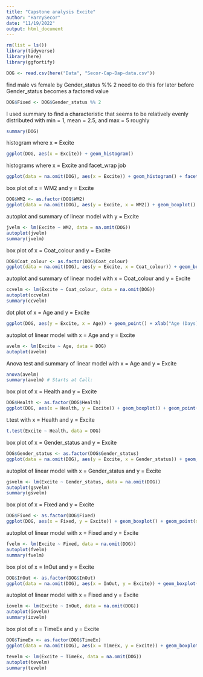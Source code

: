 ```yaml
---
title: "Capstone analysis Excite"
author: "HarrySecor"
date: "11/19/2022"
output: html_document
---
```


```r
rm(list = ls())
library(tidyverse)
library(here)
library(ggfortify)
```

```r
DOG <- read.csv(here("Data", "Secor-Cap-Dap-data.csv"))
```

find male vs female by Gender_status %% 2
need to do this for later before Gender_status becomes a factored value

```r
DOG$Fixed <- DOG$Gender_status %% 2
```

I used summary to find a characteristic that seems to be relatively evenly distributed with min = 1, mean = 2.5, and max = 5 roughly
```r
summary(DOG)
```

histogram where x = Excite

```r
ggplot(DOG, aes(x = Excite)) + geom_histogram()
```

histograms where x = Excite and facet_wrap job

```r
ggplot(data = na.omit(DOG), aes(x = Excite)) + geom_histogram() + facet_wrap(~WM2)
```

box plot of x = WM2 and y = Excite

```r
DOG$WM2 <- as.factor(DOG$WM2)
ggplot(data = na.omit(DOG), aes(y = Excite, x = WM2)) + geom_boxplot() + geom_point(size = 4, color = 'lightgrey', alpha = 0.5)
```

autoplot and summary of linear model with y = Excite

```r
jvelm <- lm(Excite ~ WM2, data = na.omit(DOG))
autoplot(jvelm)
summary(jvelm)
```


box plot of x = Coat_colour and y = Excite

```r
DOG$Coat_colour <- as.factor(DOG$Coat_colour)
ggplot(data = na.omit(DOG), aes(y = Excite, x = Coat_colour)) + geom_boxplot() + geom_point(size = 4, color = 'lightgrey', alpha = 0.5)
```

autoplot and summary of linear model with x = Coat_colour and y = Excite

```r
ccvelm <- lm(Excite ~ Coat_colour, data = na.omit(DOG))
autoplot(ccvelm)
summary(ccvelm)
```


dot plot of x = Age and y = Excite

```r
ggplot(DOG, aes(y = Excite, x = Age)) + geom_point() + xlab("Age (Days)")
```

autoplot of linear model with x = Age and y = Excite

```r
avelm <- lm(Excite ~ Age, data = DOG)
autoplot(avelm)
```

Anova test and summary of linear model with x = Age and y = Excite

```r
anova(avelm)
summary(avelm) # Starts at Call:
```

box plot of x = Health and y = Excite

```r
DOG$Health <- as.factor(DOG$Health)
ggplot(DOG, aes(x = Health, y = Excite)) + geom_boxplot() + geom_point(size = 4, color = 'lightgrey', alpha = 0.5)
```

t.test with x = Health and y = Excite

```r
t.test(Excite ~ Health, data = DOG)
```

box plot of x = Gender_status and y = Excite

```r
DOG$Gender_status <- as.factor(DOG$Gender_status)
ggplot(data = na.omit(DOG), aes(y = Excite, x = Gender_status)) + geom_boxplot() + geom_point(size = 4, color = 'lightgrey', alpha = 0.5)
```

autoplot of linear model with x = Gender_status and y = Excite

```r
gsvelm <- lm(Excite ~ Gender_status, data = na.omit(DOG))
autoplot(gsvelm)
summary(gsvelm)
```


box plot of x = Fixed and y = Excite

```r
DOG$Fixed <- as.factor(DOG$Fixed)
ggplot(DOG, aes(x = Fixed, y = Excite)) + geom_boxplot() + geom_point(size = 4, color = 'lightgrey', alpha = 0.5)
```

autoplot of linear model with x = Fixed and y = Excite

```r
fvelm <- lm(Excite ~ Fixed, data = na.omit(DOG))
autoplot(fvelm)
summary(fvelm)
```

box plot of x = InOut and y = Excite

```r
DOG$InOut <- as.factor(DOG$InOut)
ggplot(data = na.omit(DOG), aes(x = InOut, y = Excite)) + geom_boxplot() + geom_point(size = 4, color = 'lightgrey', alpha = 0.5)
```

autoplot of linear model with x = Fixed and y = Excite

```r
iovelm <- lm(Excite ~ InOut, data = na.omit(DOG))
autoplot(iovelm)
summary(iovelm)
```

box plot of x = TimeEx and y = Excite

```r
DOG$TimeEx <- as.factor(DOG$TimeEx)
ggplot(data = na.omit(DOG), aes(x = TimeEx, y = Excite)) + geom_boxplot() + geom_point(size = 4, color = 'lightgrey', alpha = 0.5)
```


```r
tevelm <- lm(Excite ~ TimeEx, data = na.omit(DOG))
autoplot(tevelm)
summary(tevelm)
```



